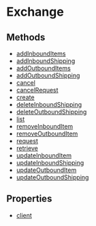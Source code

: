 
# Exchange

## Methods

- [addInboundItems](../../Exchange/methods/js_sdk.admin.Exchange.addInboundItems/page.mdx)
- [addInboundShipping](../../Exchange/methods/js_sdk.admin.Exchange.addInboundShipping/page.mdx)
- [addOutboundItems](../../Exchange/methods/js_sdk.admin.Exchange.addOutboundItems/page.mdx)
- [addOutboundShipping](../../Exchange/methods/js_sdk.admin.Exchange.addOutboundShipping/page.mdx)
- [cancel](../../Exchange/methods/js_sdk.admin.Exchange.cancel/page.mdx)
- [cancelRequest](../../Exchange/methods/js_sdk.admin.Exchange.cancelRequest/page.mdx)
- [create](../../Exchange/methods/js_sdk.admin.Exchange.create/page.mdx)
- [deleteInboundShipping](../../Exchange/methods/js_sdk.admin.Exchange.deleteInboundShipping/page.mdx)
- [deleteOutboundShipping](../../Exchange/methods/js_sdk.admin.Exchange.deleteOutboundShipping/page.mdx)
- [list](../../Exchange/methods/js_sdk.admin.Exchange.list/page.mdx)
- [removeInboundItem](../../Exchange/methods/js_sdk.admin.Exchange.removeInboundItem/page.mdx)
- [removeOutboundItem](../../Exchange/methods/js_sdk.admin.Exchange.removeOutboundItem/page.mdx)
- [request](../../Exchange/methods/js_sdk.admin.Exchange.request/page.mdx)
- [retrieve](../../Exchange/methods/js_sdk.admin.Exchange.retrieve/page.mdx)
- [updateInboundItem](../../Exchange/methods/js_sdk.admin.Exchange.updateInboundItem/page.mdx)
- [updateInboundShipping](../../Exchange/methods/js_sdk.admin.Exchange.updateInboundShipping/page.mdx)
- [updateOutboundItem](../../Exchange/methods/js_sdk.admin.Exchange.updateOutboundItem/page.mdx)
- [updateOutboundShipping](../../Exchange/methods/js_sdk.admin.Exchange.updateOutboundShipping/page.mdx)

## Properties

- [client](../../Exchange/properties/js_sdk.admin.Exchange.client/page.mdx)
